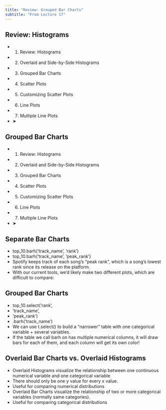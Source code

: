 ```yaml
---
title: "Review: Grouped Bar Charts"
subtitle: "From Lecture 17"
---
```


## Review: Histograms

- 1. Review: Histograms
- 2. Overlaid and Side-by-Side Histograms
- 3. Grouped Bar Charts
- 4. Scatter Plots
- 5. Customizing Scatter Plots
- 6. Line Plots
- 7. Multiple Line Plots
- ➤

## Grouped Bar Charts

- 1. Review: Histograms
- 2. Overlaid and Side-by-Side Histograms
- 3. Grouped Bar Charts
- 4. Scatter Plots
- 5. Customizing Scatter Plots
- 6. Line Plots
- 7. Multiple Line Plots
- ➤

## Separate Bar Charts

- top\_10.barh('track\_name', 'rank')
- top\_10.barh('track\_name', 'peak\_rank')
- Spotify keeps track of each song’s “peak rank”, which is a song’s lowest rank since its release on the platform.
- With our current tools, we’d likely make two different plots, which are difficult to compare:

## Grouped Bar Charts

- top\_10.select('rank',
- 'track\_name',
- 'peak\_rank') \
- .barh('track\_name')
- We can use t.select() to build a “narrower” table with one categorical variable + several variables.
- If the table we call barh on has multiple numerical columns, it will draw bars for each of them, and each column will get its own color!

## Overlaid Bar Charts vs. Overlaid Histograms

- Overlaid Histograms visualize the relationship between one continuous numerical variable and one categorical variable
- There should only be one y value for every x value.
- Useful for comparing numerical distributions
- Overlaid Bar Charts visualize the relationship of two or more categorical variables (normally same categories).
- Useful for comparing categorical distributions


